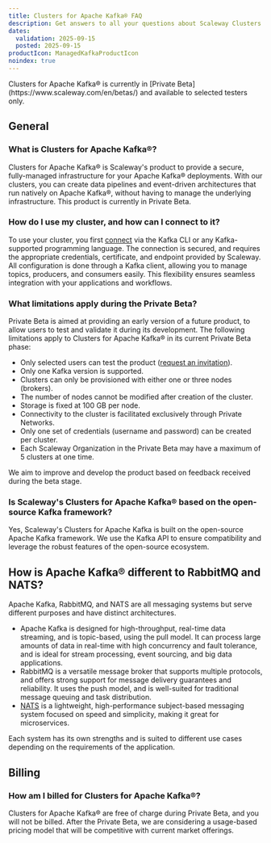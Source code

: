 ```yaml
---
title: Clusters for Apache Kafka® FAQ
description: Get answers to all your questions about Scaleway Clusters for Apache Kafka®
dates:
  validation: 2025-09-15
  posted: 2025-09-15
productIcon: ManagedKafkaProductIcon
noindex: true
---
```


<Message type="note">
Clusters for Apache Kafka® is currently in [Private Beta](https://www.scaleway.com/en/betas/) and available to selected testers only.
</Message>

## General

### What is Clusters for Apache Kafka®?

Clusters for Apache Kafka® is Scaleway's product to provide a secure, fully-managed infrastructure for your Apache Kafka® deployments. With our clusters, you can create data pipelines and event-driven architectures that run natively on Apache Kafka®, without having to manage the underlying infrastructure. This product is currently in Private Beta.

### How do I use my cluster, and how can I connect to it?

To use your cluster, you first [connect](/clusters-for-kafka/how-to/connect-to-cluster/) via the Kafka CLI or any Kafka-supported programming language. The connection is secured, and requires the appropriate credentials, certificate, and endpoint provided by Scaleway. All configuration is done through a Kafka client, allowing you to manage topics, producers, and consumers easily. This flexibility ensures seamless integration with your applications and workflows.

### What limitations apply during the Private Beta?

Private Beta is aimed at providing an early version of a future product, to allow users to test and validate it during its development. The following limitations apply to Clusters for Apache Kafka® in its current Private Beta phase:

- Only selected users can test the product ([request an invitation](https://www.scaleway.com/en/betas/)).
- Only one Kafka version is supported.
- Clusters can only be provisioned with either one or three nodes (brokers).
- The number of nodes cannot be modified after creation of the cluster.
- Storage is fixed at 100 GB per node.
- Connectivity to the cluster is facilitated exclusively through Private Networks.
- Only one set of credentials (username and password) can be created per cluster.
- Each Scaleway Organization in the Private Beta may have a maximum of 5 clusters at one time.

We aim to improve and develop the product based on feedback received during the beta stage.

### Is Scaleway's Clusters for Apache Kafka® based on the open-source Kafka framework?

Yes, Scaleway's Clusters for Apache Kafka is built on the open-source Apache Kafka framework. We use the Kafka API to ensure compatibility and leverage the robust features of the open-source ecosystem.

## How is Apache Kafka® different to RabbitMQ and NATS?

Apache Kafka, RabbitMQ, and NATS are all messaging systems but serve different purposes and have distinct architectures.

- Apache Kafka is designed for high-throughput, real-time data streaming, and is topic-based, using the pull model. It can process large amounts of data in real-time with high concurrency and fault tolerance, and is ideal for stream processing, event sourcing, and big data applications.
- RabbitMQ is a versatile message broker that supports multiple protocols, and offers strong support for message delivery guarantees and reliability. It uses the push model, and is well-suited for traditional message queuing and task distribution.
- [NATS](/nats/) is a lightweight, high-performance subject-based messaging system focused on speed and simplicity, making it great for microservices.

Each system has its own strengths and is suited to different use cases depending on the requirements of the application.

## Billing

### How am I billed for Clusters for Apache Kafka®?

Clusters for Apache Kafka® are free of charge during Private Beta, and you will not be billed.
After the Private Beta, we are considering a usage-based pricing model that will be competitive with current market offerings.

